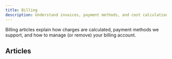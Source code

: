 ```yaml
---
title: Billing
description: Understand invoices, payment methods, and cost calculations.
---
```


Billing articles explain how charges are calculated, payment methods we support, and how to manage (or remove) your billing account.

## Articles

<CardGroup columns={3}>
	<Card href="/help/billing/how-do-i-delete-my-cudo-compute-billing-account" title="Delete billing account" />
	<Card href="/help/billing/what-is-the-difference-between-hourly-and-monthly-costs" title="Hourly vs monthly" />
	<Card href="/help/billing/what-payment-methods-do-you-support" title="Payment methods" />
	<Card href="/help/billing/when-do-i-get-invoiced-for-my-use" title="Invoicing schedule" />
	<Card href="/help/billing/where-can-i-find-the-auto-recharge-feature" title="Auto recharge" />
</CardGroup>
